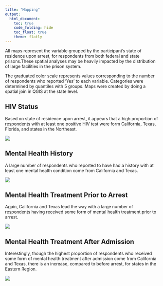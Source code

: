 ```yaml
---
title: "Mapping"
output: 
  html_document:
    toc: true
    code_folding: hide
    toc_float: true
    theme: flatly
---
```


All maps represent the variable grouped by the participant's state of residence upon arrest, for respondents from both federal and state prisons.These spatial analyses may be heavily impacted by the distribution of large facilities in the prison system. 

The graduated color scale represents values corresponding to the number of respondents who reported 'Yes' to each variable. Categories were determined by quantiles with 5 groups. Maps were created by doing a spatial join in QGIS at the state level. 


## HIV Status

Based on state of residence upon arrest, it appears that a high proportion of respondents with at least one positive HIV test were form California, Texas, Florida, and states in the Northeast. 

![](mapping/HIV.png)

## Mental Health History

A large number of respondents who reported to have had a history with at least one mental health condition come from California and Texas.

![](mapping/MH_status.png)

## Mental Health Treatment Prior to Arrest

Again, California and Texas lead the way with a large number of respondents having received some form of mental health treatment prior to arrest. 

![](mapping/MH_tx_prior.png)

## Mental Health Treatment After Admission

Interestingly, though the highest proportion of respondents who received some form of mental health treatment after admission come from California and Texas, there is an increase, compared to before arrest, for states in the Eastern Region. 

![](mapping/MH_tx_after.png)

